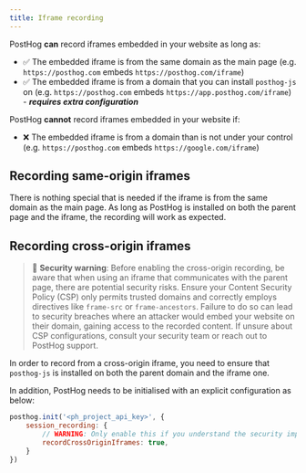 ```yaml
---
title: Iframe recording
---
```


PostHog **can** record iframes embedded in your website as long as:
* ✅ The embedded iframe is from the same domain as the main page (e.g. `https://posthog.com` embeds `https://posthog.com/iframe`)
* ✅ The embedded iframe is from a domain that you can install `posthog-js` on (e.g. `https://posthog.com` embeds `https://app.posthog.com/iframe`) - _**requires extra configuration**_

PostHog **cannot** record iframes embedded in your website if:
* ❌ The embedded iframe is from a domain than is not under your control (e.g. `https://posthog.com` embeds `https://google.com/iframe`)


## Recording same-origin iframes

There is nothing special that is needed if the iframe is from the same domain as the main page. As long as PostHog is installed on both the parent page and the iframe, the recording will work as expected.

## Recording cross-origin iframes

> 🚧 **Security warning**: Before enabling the cross-origin recording, be aware that when using an iframe that communicates with the parent page, there are potential security risks. Ensure your Content Security Policy (CSP) only permits trusted domains and correctly employs directives like `frame-src` or `frame-ancestors`. Failure to do so can lead to security breaches where an attacker would embed your website on their domain, gaining access to the recorded content. If unsure about CSP configurations, consult your security team or reach out to PostHog support.

In order to record from a cross-origin iframe, you need to ensure that `posthog-js` is installed on both the parent domain and the iframe one.

In addition, PostHog needs to be initialised with an explicit configuration as below:

```js
posthog.init('<ph_project_api_key>', {
    session_recording: {
        // WARNING: Only enable this if you understand the security implications
        recordCrossOriginIframes: true,
    }
})
```